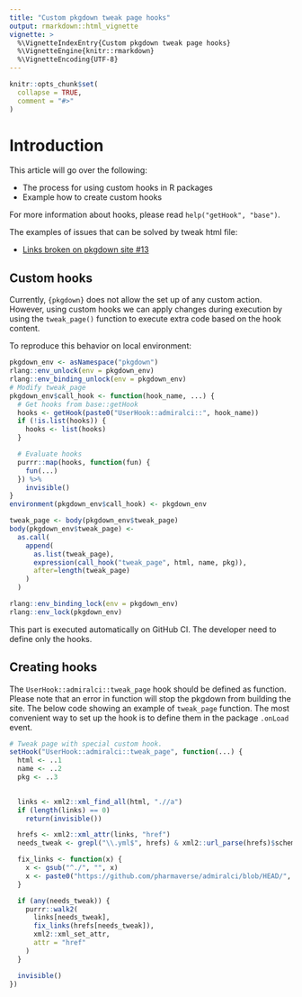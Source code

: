 ```yaml
---
title: "Custom pkgdown tweak page hooks"
output: rmarkdown::html_vignette
vignette: >
  %\VignetteIndexEntry{Custom pkgdown tweak page hooks}
  %\VignetteEngine{knitr::rmarkdown}
  %\VignetteEncoding{UTF-8}
---
```


```r
knitr::opts_chunk$set(
  collapse = TRUE,
  comment = "#>"
)
```

# Introduction

This article will go over the following:

* The process for using custom hooks in R packages
* Example how to create custom hooks

For more information about hooks, please read `help("getHook", "base")`.

The examples of issues that can be solved by tweak html file:

- [Links broken on pkgdown site #13](https://github.com/pharmaverse/admiralci/issues/13)

## Custom hooks

Currently,  `{pkgdown}` does not allow the set up of any custom action.  However, using custom hooks we can apply changes during execution by using the `tweak_page()` function to execute extra code based on the hook content.

To reproduce this behavior on local environment:

```r
pkgdown_env <- asNamespace("pkgdown")
rlang::env_unlock(env = pkgdown_env)
rlang::env_binding_unlock(env = pkgdown_env)
# Modify tweak_page
pkgdown_env$call_hook <- function(hook_name, ...) {
  # Get hooks from base::getHook
  hooks <- getHook(paste0("UserHook::admiralci::", hook_name))
  if (!is.list(hooks)) {
    hooks <- list(hooks)
  }

  # Evaluate hooks
  purrr::map(hooks, function(fun) {
    fun(...)
  }) %>%
    invisible()
}
environment(pkgdown_env$call_hook) <- pkgdown_env

tweak_page <- body(pkgdown_env$tweak_page)
body(pkgdown_env$tweak_page) <-
  as.call(
    append(
      as.list(tweak_page),
      expression(call_hook("tweak_page", html, name, pkg)),
      after=length(tweak_page)
    )
  )

rlang::env_binding_lock(env = pkgdown_env)
rlang::env_lock(pkgdown_env)
```

This part is executed automatically on GitHub CI. The developer need to define only the hooks.

## Creating hooks

The `UserHook::admiralci::tweak_page` hook should be defined as function. Please note that an error in function will stop the pkgdown from building the site. The below code showing an example of `tweak_page` function. The most convenient way to set up the hook is to define them in the package `.onLoad` event. 


```r
# Tweak page with special custom hook.
setHook("UserHook::admiralci::tweak_page", function(...) {
  html <- ..1
  name <- ..2
  pkg <- ..3
  

  links <- xml2::xml_find_all(html, ".//a")
  if (length(links) == 0)
    return(invisible())

  hrefs <- xml2::xml_attr(links, "href")
  needs_tweak <- grepl("\\.yml$", hrefs) & xml2::url_parse(hrefs)$scheme == ""

  fix_links <- function(x) {
    x <- gsub("^./", "", x)
    x <- paste0("https://github.com/pharmaverse/admiralci/blob/HEAD/", x)
  }

  if (any(needs_tweak)) {
    purrr::walk2(
      links[needs_tweak],
      fix_links(hrefs[needs_tweak]),
      xml2::xml_set_attr,
      attr = "href"
    )
  }

  invisible()
})
```

